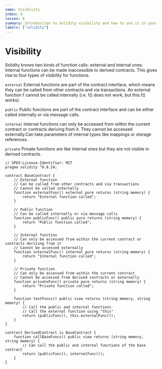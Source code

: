 ```yaml
---
name: Visibility
index: 8
lesson: 8
summary: Introduction to Solidity visibility and how to use it in your smart contracts.
labels: ["solidity"]
---
```


# Visibility

Solidity knows two kinds of function calls: external and internal ones. Internal functions can be made inaccessible to derived contracts. This gives rise to four types of visibility for functions.

`external`
External functions are part of the contract interface, which means they can be called from other contracts and via transactions. An external function f cannot be called internally (i.e. f() does not work, but this.f() works).

`public`
Public functions are part of the contract interface and can be either called internally or via message calls.

`internal`
Internal functions can only be accessed from within the current contract or contracts deriving from it. They cannot be accessed externally.Can take parameters of internal types like mappings or storage references.

`private`
Private functions are like internal ones but they are not visible in derived contracts.

```solidity
// SPDX-License-Identifier: MIT
pragma solidity ^0.8.24;

contract BaseContract {
    // External function
    // Can be called from other contracts and via transactions
    // Cannot be called internally
    function externalFunc() external pure returns (string memory) {
        return "External function called";
    }

    // Public function
    // Can be called internally or via message calls
    function publicFunc() public pure returns (string memory) {
        return "Public function called";
    }

    // Internal function
    // Can only be accessed from within the current contract or contracts deriving from it
    // Cannot be accessed externally
    function internalFunc() internal pure returns (string memory) {
        return "Internal function called";
    }

    // Private function
    // Can only be accessed from within the current contract
    // Cannot be accessed from derived contracts or externally
    function privateFunc() private pure returns (string memory) {
        return "Private function called";
    }

    function testFuncs() public view returns (string memory, string memory) {
        // Call the public and internal functions
        // Call the external function using "this"
        return (publicFunc(), this.externalFunc());
    }
}

contract DerivedContract is BaseContract {
    function callBaseFuncs() public view returns (string memory, string memory) {
        // Can call the public and internal functions of the base contract
        return (publicFunc(), internalFunc());
    }
}
```
